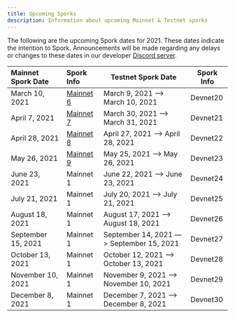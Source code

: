 ```yaml
---
title: Upcoming Sporks
description: Information about upcoming Mainnet & Testnet sporks
---
```


The following are the upcoming Spork dates for 2021. These dates indicate the intention to Spork. Announcements will be made regarding any delays or changes to these dates in our developer [Discord server](http://discord.gg/flow).

<div className="spork-table">

| Mainnet Spork Date | Spork Info                                         | Testnet Spork Date                       | Spork Info |
| :----------------- | :------------------------------------------------- | ---------------------------------------- | ---------- |
| March 10, 2021     | [Mainnet 6](/node-operation/past-sporks#mainnet-6) | March 9, 2021 —> March 10, 2021          | Devnet20   |
| April 7, 2021      | [Mainnet 7](/node-operation/past-sporks#mainnet-7) | March 30, 2021 —> March 31, 2021         | Devnet21   |
| April 28, 2021     | [Mainnet 8](/node-operation/past-sporks#mainnet-8) | April 27, 2021 —> April 28, 2021         | Devnet22   |
| May 26, 2021       | [Mainnet 9](/node-operation/past-sporks#mainnet-9) | May 25, 2021 —> May 26, 2021             | Devnet23   |
| June 23, 2021      | Mainnet 1                                          | June 22, 2021 —> June 23, 2021           | Devnet24   |
| July 21, 2021      | Mainnet 1                                          | July 20, 2021 —> July 21, 2021           | Devnet25   |
| August 18, 2021    | Mainnet 1                                          | August 17, 2021 —> August 18, 2021       | Devnet26   |
| September 15, 2021 | Mainnet 1                                          | September 14, 2021 —> September 15, 2021 | Devnet27   |
| October 13, 2021   | Mainnet 1                                          | October 12, 2021 —> October 13, 2021     | Devnet28   |
| November 10, 2021  | Mainnet 1                                          | November 9, 2021 —> November 10, 2021    | Devnet29   |
| December 8, 2021   | Mainnet 1                                          | December 7, 2021 —> December 8, 2021     | Devnet30   |

</div>
